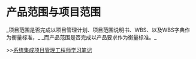 = 产品范围与项目范围 =
_项目范围是否完成以项目管理计划、项目范围说明书、WBS、以及WBS字典作为衡量标准，_
_而产品范围是否完成以产品要求作为衡量标准。_

>>[[系统集成项目管理工程师学习笔记]]
